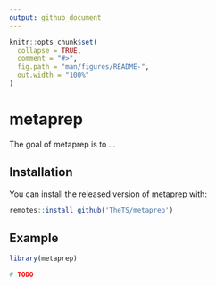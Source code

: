 ```yaml
---
output: github_document
---
```


```r
knitr::opts_chunk$set(
  collapse = TRUE,
  comment = "#>",
  fig.path = "man/figures/README-",
  out.width = "100%"
)
```

# metaprep

<!-- badges: start -->
<!-- badges: end -->

The goal of metaprep is to ...

## Installation

You can install the released version of metaprep with:

``` r
remotes::install_github('TheTS/metaprep')
```

## Example

```r
library(metaprep)

# TODO
```

